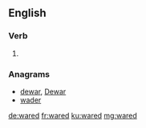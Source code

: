 ==English==

===Verb===
{{head|en|verb form}}

# {{en-past of|ware}}

===Anagrams===
* [[dewar#English|dewar]], [[Dewar#English|Dewar]]
* [[wader#English|wader]]

[[de:wared]]
[[fr:wared]]
[[ku:wared]]
[[mg:wared]]